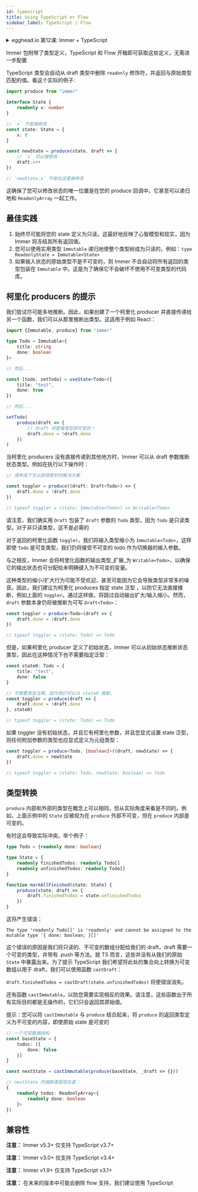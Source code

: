 ```yaml
---
id: typescript
title: Using TypeScript or Flow
sidebar_label: TypeScript / Flow
---
```


<center>
	<div
		data-ea-publisher="immerjs"
		data-ea-type="image"
		className="horizontal bordered"
	></div>
</center> <details>
	<summary className="egghead-summary">
		egghead.io 第12课: Immer + TypeScript
	</summary>
	<br />
	<div>
		<iframe
			width="760"
			height="427"
			scrolling="no"
			src="https://egghead.io/lessons/react-type-immutable-immer-data-with-typescript/embed"
		></iframe>
	</div>
	<a
		className="egghead-link"
		href="https://egghead.io/lessons/react-type-immutable-immer-data-with-typescript"
	>
		Hosted on egghead.io
	</a>
</details>

Immer 包附带了类型定义，TypeScript 和 Flow 开箱即可获取这些定义，无需进一步配置

TypeScript 类型会自动从 draft 类型中删除 `readonly` 修饰符，并返回与原始类型匹配的值。看这个实际的例子:

```ts
import produce from "immer"

interface State {
	readonly x: number
}

// `x` 不能被修改
const state: State = {
	x: 0
}

const newState = produce(state, draft => {
	// `x` 可以被修改
	draft.x++
})

// `newState.x` 不能在这里被修改
```
这确保了您可以修改状态的唯一位置是在您的 produce 回调中。它甚至可以递归地和 `ReadonlyArray` 一起工作。

## 最佳实践

1. 始终尽可能将您的 state 定义为只读。这最好地反映了心智模型和现实，因为 Immer 将冻结其所有返回值。
2. 您可以使用实用类型 `Immutable` 递归地使整个类型树成为只读的，例如：`type ReadonlyState = Immutable<State>`
3. 如果输入状态的原始类型不是不可变的，则 Immer 不会自动将所有返回的类型包装在 `Immutable` 中。这是为了确保它不会破坏不使用不可变类型的代码库。

## 柯里化 producers 的提示

我们尝试尽可能多地推断。因此，如果创建了一个柯里化 producer 并直接传递给另一个函数，我们可以从那里推断出类型。这适用于例如 React：
```typescript
import {Immutable, produce} from "immer"

type Todo = Immutable<{
	title: string
	done: boolean
}>

// 然后...

const [todo, setTodo] = useState<Todo>({
	title: "test",
	done: true
})

// 然后...

setTodo(
	produce(draft => {
		// draft 将是强类型和可变的！
		draft.done = !draft.done
	})
)
```

当柯里化 producers 没有直接传递到其他地方时，Immer 可以从 draft 参数推断状态类型。例如在执行以下操作时：

```typescript
// 请参阅下文以获得更好的解决方案

const toggler = produce((draft: Draft<Todo>) => {
	draft.done = !draft.done
})

// typeof toggler = (state: Immutable<Todo>) => Writable<Todo>
```

请注意，我们确实用 `Draft` 包装了 `draft` 参数的 `Todo` 类型，因为 `Todo` 是只读类型。对于非只读类型，这不是必需的

对于返回的柯里化函数 `toggler`，我们将输入类型缩小为 `Immutable<Todo>`，这样即使 `Todo` 是可变类型，我们仍将接受不可变的 todo 作为切换器的输入参数。

与之相反，Immer 会将柯里化函数的输出类型_扩展_为 `Writable<Todo>`，以确保它的输出状态也可分配给未明确键入为不可变的变量。

这种类型的缩小/扩大行为可能不受欢迎，甚至可能因为它会导致类型非常多的噪音。因此，我们建议为柯里化 produces 指定 state 泛型 ，以防它无法直接推断，例如上面的 `toggler`。通过这样做，将跳过自动输出扩大/输入缩小。然而，`draft` 参数本身仍将被推断为可写 `Draft<Todo>`：


```typescript
const toggler = produce<Todo>(draft => {
	draft.done = !draft.done
})

// typeof toggler = (state: Todo) => Todo
```

但是，如果柯里化 producer 定义了初始状态，Immer 可以从初始状态推断状态类型，因此在这种情况下也不需要指定泛型：

```typescript
const state0: Todo = {
	title: "test",
	done: false
}

// 不需要类型注释，因为我们可以从 state0 推断。
const toggler = produce(draft => {
	draft.done = !draft.done
}, state0)

// typeof toggler = (state: Todo) => Todo
```

如果 toggler 没有初始状态，并且它有柯里化参数，并且您显式设置 state 泛型，则任何附加参数的类型也应显式定义为元组类型：

```typescript
const toggler = produce<Todo, [boolean]>((draft, newState) => {
	draft.done = newState
})

// typeof toggler = (state: Todo, newState: boolean) => Todo
```

## 类型转换

`produce` 内部和外部的类型在概念上可以相同，但从实际角度来看是不同的。例如，上面示例中的 `State` 应被视为在 `produce` 外部不可变，但在 `produce` 内部是可变的。

有时这会导致实际冲突。举个例子：

```typescript
type Todo = {readonly done: boolean}

type State = {
	readonly finishedTodos: readonly Todo[]
	readonly unfinishedTodos: readonly Todo[]
}

function markAllFinished(state: State) {
	produce(state, draft => {
		draft.finishedTodos = state.unfinishedTodos
	})
}
```

这将产生错误：

```
The type 'readonly Todo[]' is 'readonly' and cannot be assigned to the mutable type '{ done: boolean; }[]'
```

这个错误的原因是我们将只读的、不可变的数组分配给我们的 draft，draft 需要一个可变的类型，并带有 .push 等方法。就 TS 而言，这些并没有从我们的原始 `State` 中暴露出来。为了提示 TypeScript 我们希望将此处的集合向上转换为可变数组以用于 draft，我们可以使用函数 `castDraft`：


`draft.finishedTodos = castDraft(state.unfinishedTodos)` 将使错误消失。

还有函数 `castImmutable`，以防您需要实现相反的效果。请注意，这些函数出于所有实际目的都是无操作的，它们只会返回其原始值。

提示：您可以将 `castImmutable` 与 `produce` 结合起来，将 `produce` 的返回类型定义为不可变的内容，即使原始 state 是可变的

```typescript
// 一个可变数据结构
const baseState = {
	todos: [{
		done: false
	}]
}

const nextState = castImmutable(produce(baseState, _draft => {}))

// nextState 的推断类型现在是：
{
	readonly todos: ReadonlyArray<{
		readonly done: boolean
	}>
})
```

## 兼容性

**注意：** Immer v5.3+ 仅支持 TypeScript v3.7+

**注意：** Immer v3.0+ 仅支持 TypeScript v3.4+

**注意：** Immer v1.9+ 仅支持 TypeScript v3.1+

**注意：** 在未来的版本中可能会删除 flow 支持，我们建议使用 TypeScript
